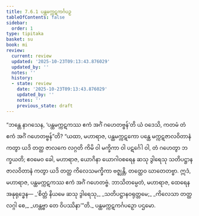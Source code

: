 ```yaml
---
title: 7.6.1 ပန္ထမက္ကဋကင်္ဂပဉှ
tableOfContents: false
sidebar:
  order: 1
type: tipitaka
basket: su
book: mi
review:
  current: review
  updated: '2025-10-23T09:13:43.876029'
  updated_by: ''
  notes: ''
  history:
  - state: review
    date: '2025-10-23T09:13:43.876029'
    updated_by: ''
    notes: ''
    previous_state: draft
---
```



<ReviewStatus review={frontmatter.review} showDetails={true} />

<HypothesisAnnotation frontmatter={frontmatter} />

<DynamicBreadcrumb />

<Division number="275" book="mi" e="ch" v="28">

<Paragraph number="1935" book="mi">
“ဘန္တေ နာဂသေန, ‘ပန္ထမက္ကဋကဿ ဧကံ အင်္ဂံ ဂဟေတဗ္ဗန်’တိ ယံ ဝဒေသိ, ကတမံ တံ ဧကံ အင်္ဂံ ဂဟေတဗ္ဗန်”တိ? “ယထာ, မဟာရာဇ, ပန္ထမက္ကဋကော ပန္ထေ မက္ကဋဇာလဝိတာနံ ကတွာ ယဒိ တတ္ထ ဇာလကေ လဂ္ဂတိ ကိမိ ဝါ မက္ခိကာ ဝါ ပဋင်္ဂေါ ဝါ, တံ ဂဟေတွာ ဘက္ခယတိ; ဧဝမေဝ ခေါ, မဟာရာဇ, ယောဂိနာ ယောဂါဝစရေန ဆသု ဒွါရေသု သတိပဋ္ဌာနဇာလဝိတာနံ ကတွာ ယဒိ တတ္ထ ကိလေသမက္ခိကာ ဗဇ္ဈန္တိ, တတ္ထေဝ ဃာတေတဗ္ဗာ. ဣဒံ, မဟာရာဇ, ပန္ထမက္ကဋကဿ ဧကံ အင်္ဂံ ဂဟေတဗ္ဗံ. ဘာသိတမ္ပေတံ, မဟာရာဇ, ထေရေန အနုရုဒ္ဓေန—
</Paragraph>

<Paragraph number="1936" type="verses" book="mi">
_‘စိတ္တံ နိယမေ ဆသု ဒွါရေသု,_  
_သတိပဋ္ဌာနဝရုတ္တမေ;_  
_ကိလေသာ တတ္ထ လဂ္ဂါ စေ,_  
_ဟန္တဗ္ဗာ တေ ဝိပဿိနာ’”တိ._  


</Paragraph>
</Division>

<Paragraph number="1937" type="center" book="mi">
ပန္ထမက္ကဋကင်္ဂပဉှော ပဌမော.
</Paragraph>